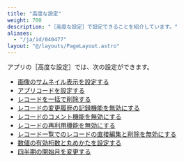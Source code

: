 ```yaml
---
title: "高度な設定"
weight: 700
description: "［高度な設定］で設定できることを紹介しています。"
aliases:
  - "/ja/id/040477"
layout: "@/layouts/PageLayout.astro"
---
```




アプリの<Wovn>［高度な設定］</Wovn>では、次の設定ができます。<Wovn></Wovn>

* [画像のサムネイル表示を設定する](/k/ja/id/040481.html)
* [アプリコードを設定する](/k/ja/id/040478.html)
* [レコードを一括で削除する](/k/ja/id/040716.html)
* [レコードの変更履歴の記録機能を無効にする](/k/ja/id/040460.html)
* [レコードのコメント機能を無効にする](/k/ja/id/040480.html)
* [レコードの再利用機能を無効にする](/k/ja/id/040731.html#using_app_record_duplicate_40)
* [レコード一覧でのレコードの直接編集と削除を無効にする](/k/ja/id/040833.html)
* [数値の有効桁数と丸めかたを設定する](/k/ja/id/040482.html)
* [四半期の開始月を変更する](/k/ja/id/040479.html)
